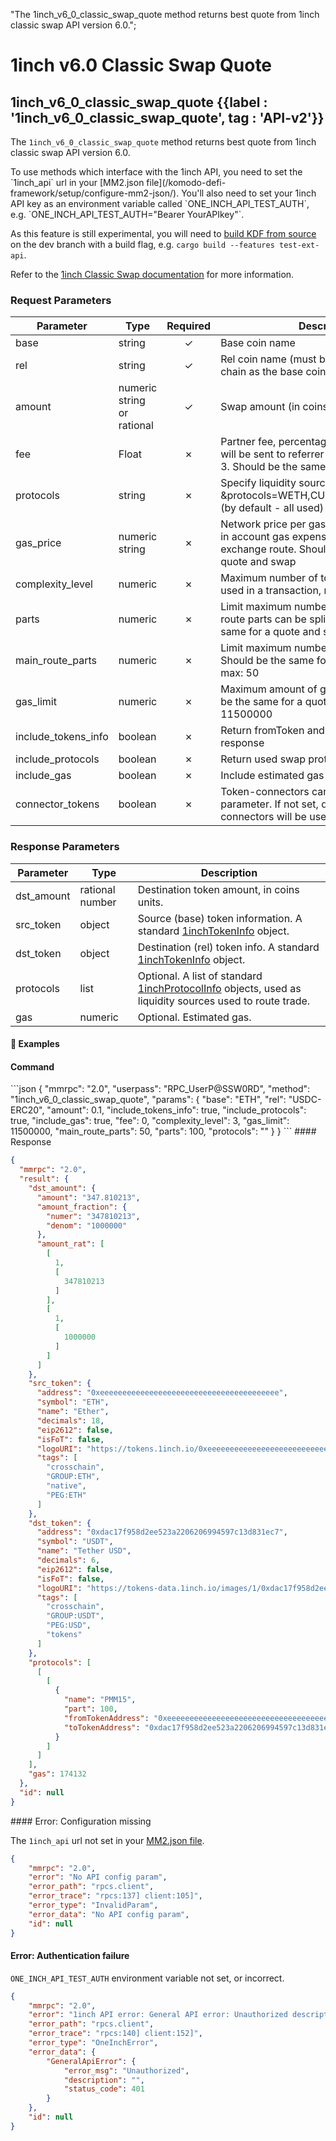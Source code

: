   "The 1inch_v6_0_classic_swap_quote method returns best quote from 1inch classic swap API version 6.0.";

# 1inch v6.0 Classic Swap Quote

## 1inch\_v6\_0\_classic\_swap\_quote {{label : '1inch_v6_0_classic_swap_quote', tag : 'API-v2'}}

The `1inch_v6_0_classic_swap_quote` method returns best quote from 1inch classic swap API version 6.0.

<Note>
  To use methods which interface with the 1inch API, you need to set the `1inch_api` url in your [MM2.json file](/komodo-defi-framework/setup/configure-mm2-json/).
  You'll also need to set your 1inch API key as an environment variable called `ONE_INCH_API_TEST_AUTH`, e.g. `ONE_INCH_API_TEST_AUTH="Bearer YourAPIkey"`.

  As this feature is still experimental, you will need to [build KDF from source](https://github.com/KomodoPlatform/komodo-defi-framework?tab=readme-ov-file#building-from-source) on the dev branch with a build flag, e.g. `cargo build --features test-ext-api`.
</Note>

Refer to the [1inch Classic Swap documentation](https://portal.1inch.dev/documentation/apis/swap/classic-swap/quick-start) for more information.

### Request Parameters

| Parameter             | Type                       | Required | Description                                                                                                                              |
| --------------------- | -------------------------- | :------: | ---------------------------------------------------------------------------------------------------------------------------------------- |
| base                  | string                     |     ✓    | Base coin name                                                                                                                           |
| rel                   | string                     |     ✓    | Rel coin name (must be from the same EVM chain as the base coin)                                                                         |
| amount                | numeric string or rational |     ✓    | Swap amount (in coins units)                                                                                                             |
| fee                   | Float                      |     ✗    | Partner fee, percentage of src token amount will be sent to referrer address, min: 0; max: 3. Should be the same for quote and swap.     |
| protocols             | string                     |     ✗    | Specify liquidity sources e.g.: \&protocols=WETH,CURVE,BALANCER,...,ZRX (by default - all used)                                          |
| gas\_price            | numeric string             |     ✗    | Network price per gas, in Gwei. 1inch takes in account gas expenses to determine exchange route. Should be the same for a quote and swap |
| complexity\_level     | numeric                    |     ✗    | Maximum number of token-connectors to be used in a transaction, min: 0; max: 3                                                           |
| parts                 | numeric                    |     ✗    | Limit maximum number of parts each main route parts can be split into. Should be the same for a quote and swap. max: 100                 |
| main\_route\_parts    | numeric                    |     ✗    | Limit maximum number of main route parts. Should be the same for a quote and swap. max: 50                                               |
| gas\_limit            | numeric                    |     ✗    | Maximum amount of gas for a swap. Should be the same for a quote and swap. max: 11500000                                                 |
| include\_tokens\_info | boolean                    |     ✗    | Return fromToken and toToken info in response                                                                                            |
| include\_protocols    | boolean                    |     ✗    | Return used swap protocols in response                                                                                                   |
| include\_gas          | boolean                    |     ✗    | Include estimated gas in return value                                                                                                    |
| connector\_tokens     | boolean                    |     ✗    | Token-connectors can be specified via this parameter. If not set, default token-connectors will be used                                  |

### Response Parameters

| Parameter   | Type            | Description                                                                                                                                                                        |
| ----------- | --------------- | ---------------------------------------------------------------------------------------------------------------------------------------------------------------------------------- |
| dst\_amount | rational number | Destination token amount, in coins units.                                                                                                                                          |
| src\_token  | object          | Source (base) token information. A standard [1inchTokenInfo](/komodo-defi-framework/api/common_structures/orders/#1inch-token-info) object.                                        |
| dst\_token  | object          | Destination (rel) token info. A standard [1inchTokenInfo](/komodo-defi-framework/api/common_structures/orders/#1inch-token-info) object.                                           |
| protocols   | list            | Optional. A list of standard [1inchProtocolInfo](/komodo-defi-framework/api/common_structures/orders/#1inch-protocol-info) objects, used as liquidity sources used to route trade. |
| gas         | numeric         | Optional. Estimated gas.                                                                                                                                                           |

#### 📌 Examples

#### Command

<CodeGroup title="" tag="POST" label="1inch_v6_0_classic_swap_quote" mm2MethodDecorate="true">
  ```json
  {
    "mmrpc": "2.0",
    "userpass": "RPC_UserP@SSW0RD",
    "method": "1inch_v6_0_classic_swap_quote",
    "params": {
      "base": "ETH",
      "rel": "USDC-ERC20",
      "amount": 0.1,
      "include_tokens_info": true,
      "include_protocols": true,
      "include_gas": true,
      "fee": 0,
      "complexity_level": 3,
      "gas_limit": 11500000,
      "main_route_parts": 50,
      "parts": 100,
      "protocols": ""
    }
  }
  ```
</CodeGroup>

<CollapsibleSection expandedText="Hide Response" collapsedText="Show Response">
  #### Response

  ```json
  {
    "mmrpc": "2.0",
    "result": {
      "dst_amount": {
        "amount": "347.810213",
        "amount_fraction": {
          "numer": "347810213",
          "denom": "1000000"
        },
        "amount_rat": [
          [
            1,
            [
              347810213
            ]
          ],
          [
            1,
            [
              1000000
            ]
          ]
        ]
      },
      "src_token": {
        "address": "0xeeeeeeeeeeeeeeeeeeeeeeeeeeeeeeeeeeeeeeee",
        "symbol": "ETH",
        "name": "Ether",
        "decimals": 18,
        "eip2612": false,
        "isFoT": false,
        "logoURI": "https://tokens.1inch.io/0xeeeeeeeeeeeeeeeeeeeeeeeeeeeeeeeeeeeeeeee.png",
        "tags": [
          "crosschain",
          "GROUP:ETH",
          "native",
          "PEG:ETH"
        ]
      },
      "dst_token": {
        "address": "0xdac17f958d2ee523a2206206994597c13d831ec7",
        "symbol": "USDT",
        "name": "Tether USD",
        "decimals": 6,
        "eip2612": false,
        "isFoT": false,
        "logoURI": "https://tokens-data.1inch.io/images/1/0xdac17f958d2ee523a2206206994597c13d831ec7.webp",
        "tags": [
          "crosschain",
          "GROUP:USDT",
          "PEG:USD",
          "tokens"
        ]
      },
      "protocols": [
        [
          [
            {
              "name": "PMM15",
              "part": 100,
              "fromTokenAddress": "0xeeeeeeeeeeeeeeeeeeeeeeeeeeeeeeeeeeeeeeee",
              "toTokenAddress": "0xdac17f958d2ee523a2206206994597c13d831ec7"
            }
          ]
        ]
      ],
      "gas": 174132
    },
    "id": null
  }
  ```
</CollapsibleSection>

<CollapsibleSection expandedText="Hide Error Responses" collapsedText="Show Error Responses">
  #### Error: Configuration missing

  The `1inch_api` url not set in your [MM2.json file](/komodo-defi-framework/setup/configure-mm2-json/).

  ```json
  {
      "mmrpc": "2.0",
      "error": "No API config param",
      "error_path": "rpcs.client",
      "error_trace": "rpcs:137] client:105]",
      "error_type": "InvalidParam",
      "error_data": "No API config param",
      "id": null
  }
  ```

  #### Error: Authentication failure

  `ONE_INCH_API_TEST_AUTH` environment variable not set, or incorrect.

  ```json
  {
      "mmrpc": "2.0",
      "error": "1inch API error: General API error: Unauthorized description: ",
      "error_path": "rpcs.client",
      "error_trace": "rpcs:140] client:152]",
      "error_type": "OneInchError",
      "error_data": {
          "GeneralApiError": {
              "error_msg": "Unauthorized",
              "description": "",
              "status_code": 401
          }
      },
      "id": null
  }
  ```
</CollapsibleSection>
